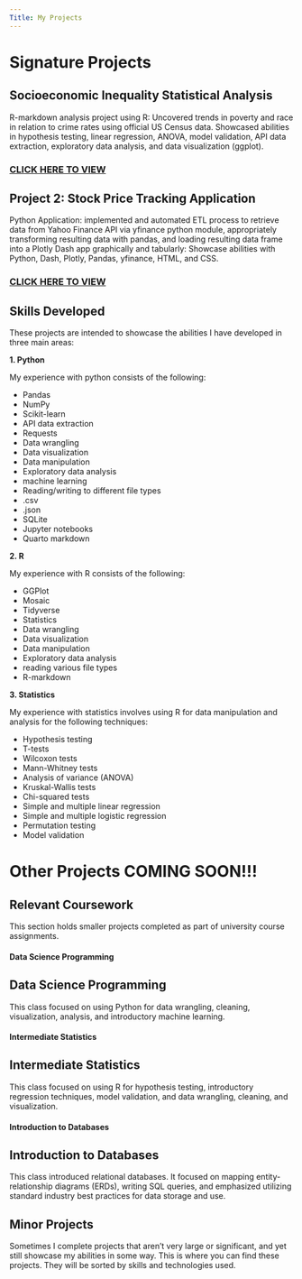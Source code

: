 ```yaml
---
Title: My Projects
---
```


# Signature Projects

## Socioeconomic Inequality Statistical Analysis

R-markdown analysis project using R: Uncovered trends in poverty and race in relation to crime rates using official US Census data. Showcased abilities in hypothesis testing, linear regression, ANOVA, model validation, API data extraction, exploratory data analysis, and data visualization (ggplot).

<a href= 'project_files/inequality_analysis.html' class='project-view-links'><h3>CLICK HERE TO VIEW</h3></a>

## Project 2: Stock Price Tracking Application

Python Application: implemented and automated ETL process to retrieve data from Yahoo Finance API via yfinance python module, appropriately transforming resulting data with pandas, and loading resulting data frame into a Plotly Dash app graphically and tabularly: Showcase abilities with Python, Dash, Plotly, Pandas, yfinance, HTML, and CSS.

<a href= 'stock_prices.html' class='project-view-links'><h3>CLICK HERE TO VIEW</h3></a>

## Skills Developed
These projects are intended to showcase the abilities I have developed in three main areas:

__1. Python__

My experience with python consists of the following:

- Pandas
- NumPy
- Scikit-learn
- API data extraction
- Requests
- Data wrangling
- Data visualization
- Data manipulation
- Exploratory data analysis
- machine learning
- Reading/writing to different file types
- .csv
- .json
- SQLite
- Jupyter notebooks
- Quarto markdown

__2. R__

My experience with R consists of the following:

- GGPlot
- Mosaic
- Tidyverse
- Statistics
- Data wrangling
- Data visualization
- Data manipulation
- Exploratory data analysis
- reading various file types
- R-markdown


__3. Statistics__

My experience with statistics involves using R for data manipulation and analysis for the following techniques:

- Hypothesis testing
- T-tests
- Wilcoxon tests
- Mann-Whitney tests
- Analysis of variance (ANOVA)
- Kruskal-Wallis tests
- Chi-squared tests
- Simple and multiple linear regression
- Simple and multiple logistic regression
- Permutation testing
- Model validation



# Other Projects COMING SOON!!!

## Relevant Coursework

This section holds smaller projects completed as part of university course assignments.

::: {.panel-tabset }

#### Data Science Programming

## Data Science Programming

This class focused on using Python for data wrangling, cleaning, visualization, analysis, and introductory machine learning.

#### Intermediate Statistics

## Intermediate Statistics

This class focused on using R for hypothesis testing, introductory regression techniques, model validation, and data wrangling, cleaning, and visualization.

#### Introduction to Databases

## Introduction to Databases

This class introduced relational databases. It focused on mapping entity-relationship diagrams (ERDs), writing SQL queries, and emphasized utilizing standard industry best practices for data storage and use. 

:::

## Minor Projects

Sometimes I complete projects that aren't very large or significant, and yet still showcase my abilities in some way. This is where you can find these projects. They will be sorted by skills and technologies used.